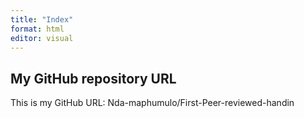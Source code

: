 ---
title: "Index"
format: html
editor: visual
---

## My GitHub repository URL

This is my GitHub URL: Nda-maphumulo/First-Peer-reviewed-handin
